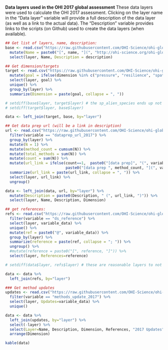 **Data layers used in the OHI 2017 global assessment**
These data layers were used to calculate the OHI 2017 assessment.  Clicking on the layer name in the "Data layer" variable will provide a full description of the data layer (as well as a link to the actual data).  The "Description" variable provides links to the scripts (on Github) used to create the data layers (when available).

```r

## Get list of layers, name, description:
base <- read.csv("https://raw.githubusercontent.com/OHI-Science/ohi-global/draft/eez_layers_meta_data/layers_eez_base.csv") %>%
  mutate(Name = paste0("[", name, "](", "http://ohi-science.org/ohi-global/layers#", layer, ")")) %>%
  select(layer, Name, Description = description)

## Get dimension/targets
target <- read.csv("https://raw.githubusercontent.com/OHI-Science/ohi-global/draft/eez_layers_meta_data/layers_eez_targets.csv", stringsAsFactors = FALSE) %>%
  mutate(goal = ifelse(dimension %in% c("pressure", "resilience", "spatial", "weighting"), dimension, goal)) %>%
  select(layer, goal) %>%
  unique() %>%
  group_by(layer) %>%
  summarize(Dimension = paste(goal, collapse = ", "))

# setdiff(base$layer, target$layer) # the sp_alien_species ends up not being used, hab_softbottom_extent is used as a data check in HAB (ok that these are listed)
# setdiff(target$layer, base$layer)

data <- left_join(target, base, by="layer")

## Get data prep url (will be a link in description)
url <- read.csv("https://raw.githubusercontent.com/OHI-Science/ohi-global/draft/eez_layers_meta_data/layers_eez_methods.csv") %>%
  filter(variable == "dataprep_url_2017") %>%
  group_by(layer) %>%
  mutate(N = 1) %>%
  mutate(method_count = cumsum(N)) %>%
  mutate(total_methods = sum(N)) %>%
  mutate(count = sum(N)) %>%
  mutate(url_link = ifelse(count==1,  paste0("[data prep]", "(", variable_data, ")"), 
                           paste0("[data prep ", method_count, "](", variable_data, ")"))) %>%
  summarize(url_link = paste(url_link, collapse = ", ")) %>%
  select(layer, url_link) %>%
  ungroup()

data <- left_join(data, url, by="layer") %>%
  mutate(Description = paste0(Description, " (", url_link, ")")) %>%
  select(layer, Name, Description, Dimension)

## get references:
refs <- read.csv("https://raw.githubusercontent.com/OHI-Science/ohi-global/draft/eez_layers_meta_data/layers_eez_methods.csv") %>%
  filter(variable == "ds_reference") %>%
  select(layer, variable_data) %>%
  unique() %>%
  mutate(ref = paste0("@", variable_data)) %>%
  group_by(layer) %>%
  summarize(reference = paste(ref, collapse = "; ")) %>%
  ungroup() %>%
  #mutate(reference = paste0("[", reference, "]")) %>%
  select(layer, References=reference)

# setdiff(data$layer, refs$layer) # these are reasonable layers to not have references

data <- data %>%
  left_join(refs, by="layer")

### Get method updates
updates <- read.csv("https://raw.githubusercontent.com/OHI-Science/ohi-global/draft/eez_layers_meta_data/layers_eez_methods.csv") %>%
  filter(variable == "methods_update_2017") %>%
  select(layer, Updates=variable_data) %>%
  unique()

data <- data %>%
  left_join(updates, by="layer") %>%
  select(-layer) %>%
  select(Layer=Name, Description, Dimension, References, "2017 Updates" = Updates) %>%
  arrange(Dimension)

kable(data)

```
